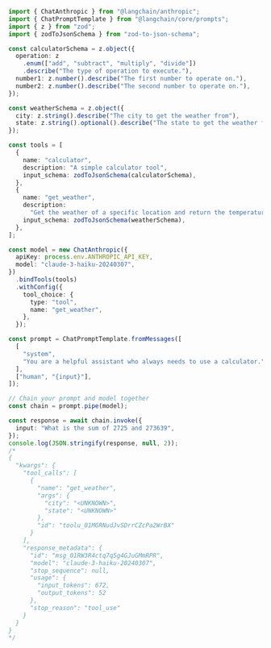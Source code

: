 ```typescript
import { ChatAnthropic } from "@langchain/anthropic";
import { ChatPromptTemplate } from "@langchain/core/prompts";
import { z } from "zod";
import { zodToJsonSchema } from "zod-to-json-schema";

const calculatorSchema = z.object({
  operation: z
    .enum(["add", "subtract", "multiply", "divide"])
    .describe("The type of operation to execute."),
  number1: z.number().describe("The first number to operate on."),
  number2: z.number().describe("The second number to operate on."),
});

const weatherSchema = z.object({
  city: z.string().describe("The city to get the weather from"),
  state: z.string().optional().describe("The state to get the weather from"),
});

const tools = [
  {
    name: "calculator",
    description: "A simple calculator tool",
    input_schema: zodToJsonSchema(calculatorSchema),
  },
  {
    name: "get_weather",
    description:
      "Get the weather of a specific location and return the temperature in Celsius.",
    input_schema: zodToJsonSchema(weatherSchema),
  },
];

const model = new ChatAnthropic({
  apiKey: process.env.ANTHROPIC_API_KEY,
  model: "claude-3-haiku-20240307",
})
  .bindTools(tools)
  .withConfig({
    tool_choice: {
      type: "tool",
      name: "get_weather",
    },
  });

const prompt = ChatPromptTemplate.fromMessages([
  [
    "system",
    "You are a helpful assistant who always needs to use a calculator.",
  ],
  ["human", "{input}"],
]);

// Chain your prompt and model together
const chain = prompt.pipe(model);

const response = await chain.invoke({
  input: "What is the sum of 2725 and 273639",
});
console.log(JSON.stringify(response, null, 2));
/*
{
  "kwargs": {
    "tool_calls": [
      {
        "name": "get_weather",
        "args": {
          "city": "<UNKNOWN>",
          "state": "<UNKNOWN>"
        },
        "id": "toolu_01MGRNudJvSDrrCZcPa2WrBX"
      }
    ],
    "response_metadata": {
      "id": "msg_01RW3R4ctq7q5g4GJuGMmRPR",
      "model": "claude-3-haiku-20240307",
      "stop_sequence": null,
      "usage": {
        "input_tokens": 672,
        "output_tokens": 52
      },
      "stop_reason": "tool_use"
    }
  }
}
*/
```